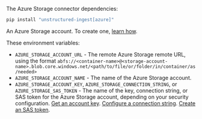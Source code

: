 The Azure Storage connector dependencies:

```bash CLI, Python
pip install "unstructured-ingest[azure]"
```

An Azure Storage account. To create one, [learn how](https://learn.microsoft.com/azure/storage/common/storage-account-create).

These environment variables:

- `AZURE_STORAGE_ACCOUNT_URL` - The remote Azure Storage remote URL, using the format `abfs://<container-name>@<storage-account-name>.blob.core.windows.net/<path/to/file/or/folder/in/container/as/needed>`
- `AZURE_STORAGE_ACCOUNT_NAME` - The name of the Azure Storage account.
- `AZURE_STORAGE_ACCOUNT_KEY`, `AZURE_STORAGE_CONNECTION_STRING`, or `AZURE_STORAGE_SAS_TOKEN` - The name of the key, connection string, or SAS token for the Azure Storage account, depending on your security configuration. [Get an account key](https://learn.microsoft.com/azure/storage/common/storage-account-keys-manage#view-account-access-keys). [Configure a connection string](https://learn.microsoft.com/azure/storage/common/storage-configure-connection-string#configure-a-connection-string-for-an-azure-storage-account). [Create an SAS token](https://learn.microsoft.com/azure/ai-services/translator/document-translation/how-to-guides/create-sas-tokens).